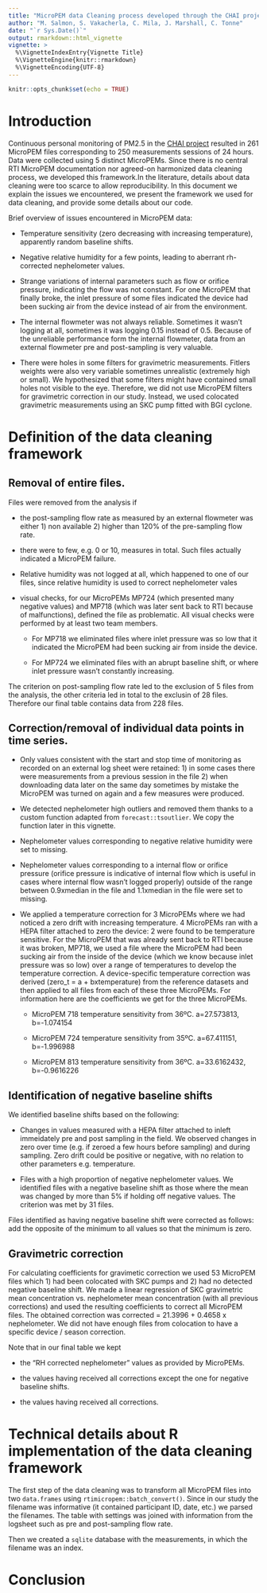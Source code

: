 ```yaml
---
title: "MicroPEM data Cleaning process developed through the CHAI project"
author: "M. Salmon, S. Vakacherla, C. Mila, J. Marshall, C. Tonne"
date: "`r Sys.Date()`"
output: rmarkdown::html_vignette
vignette: >
  %\VignetteIndexEntry{Vignette Title}
  %\VignetteEngine{knitr::rmarkdown}
  %\VignetteEncoding{UTF-8}
---
```


```r
knitr::opts_chunk$set(echo = TRUE)
```
# Introduction

Continuous personal monitoring of PM2.5 in the [CHAI project](http://www.chaiproject.org/) resulted in 261 MicroPEM files corresponding to 250 measurements sessions of 24 hours. Data were collected using 5 distinct MicroPEMs. Since there is no central RTI MicroPEM documentation nor agreed-on harmonized data cleaning process, we developed this framework.In the literature, details about data cleaning were too scarce to allow reproducibility. In this document we explain the issues we encountered, we present the framework we used for data cleaning, and provide some details about our code. 

Brief overview of issues encountered in MicroPEM data:

* Temperature sensitivity (zero decreasing with increasing temperature), apparently random baseline shifts.

* Negative relative humidity for a few points, leading to aberrant rh-corrected nephelometer values.

* Strange variations of internal parameters such as flow or orifice pressure, indicating the flow was not constant. For one MicroPEM that finally broke, the inlet pressure of some files indicated the device had been sucking air from the device instead of air from the environment.

* The internal flowmeter was not always reliable. Sometimes it wasn't logging at all, sometimes it was logging 0.15 instead of 0.5. Because of the unreliable performance form the internal flowmeter, data from an external flowmeter pre and post-sampling is very valuable.

* There were holes in some filters for gravimetric measurements. Fitlers weights were also very variable sometimes unrealistic (extremely high or small). We hypothesized that some filters might have contained small holes not visible to the eye. Therefore, we did not use MicroPEM filters for gravimetric correction in our study. Instead, we used colocated gravimetric measurements using an SKC pump fitted with BGI cyclone.

# Definition of the data cleaning framework

## Removal of entire files.

Files were removed from the analysis if

- the post-sampling flow rate as measured by an external flowmeter was either 1) non available 2) higher than 120% of the pre-sampling flow rate.

- there were to few, e.g. 0 or 10, measures in total. Such files actually indicated a MicroPEM failure.

- Relative humidity was not logged at all, which happened to one of our files, since relative humidity is used to correct nephelometer vales

- visual checks, for our MicroPEMs MP724 (which presented many negative values) and MP718 (which was later sent back to RTI because of malfunctions), defined the file as problematic. All visual checks were performed by at least two team members.

    - For MP718 we eliminated files where inlet pressure was so low that it indicated the MicroPEM had been sucking air from inside the device.
  
    - For MP724 we eliminated files with an abrupt baseline shift, or where inlet pressure wasn't constantly increasing.
    
The criterion on post-sampling flow rate led to the exclusion of 5 files from the analysis, the other criteria led in total to the exclusin of 28 files. Therefore our final table contains data from 228 files.
    
## Correction/removal of individual data points in time series.

* Only values consistent with the start and stop time of monitoring as recorded on an external log sheet were retained: 1) in some cases there were measurements from a previous session in the file 2) when downloading data later on the same day sometimes by mistake the MicroPEM was turned on again and a few measures were produced.

* We detected nephelometer high outliers and removed them thanks to a custom function adapted from `forecast::tsoutlier`. We copy the function later in this vignette.

* Nephelometer values corresponding to negative relative humidity were set to missing.

* Nephelometer values corresponding to a internal flow or orifice pressure (orifice pressure is indicative of internal flow which is useful in cases where internal flow wasn't logged properly) outside of the range between 0.9xmedian in the file and 1.1xmedian in the file were set to missing.

* We applied a temperature correction for 3 MicroPEMs where we had noticed a zero drift with increasing temperature.  4 MicroPEMs ran with a HEPA filter attached to zero the device: 2 were found to be temperature sensitive. For the MicroPEM that was already sent back to RTI because it was broken, MP718, we used a file where the MicroPEM had been sucking air from the inside of the device (which we know because inlet pressure was so low) over a range of temperatures to develop the temperature correction. A device-specific temperature correction was derived (zero_t = a + bxtemperature) from the reference datasets and then applied to all files from each of these three MicroPEMs. For information here are the coefficients we get for the three MicroPEMs.

    * MicroPEM 718 temperature sensitivity from 36ºC. a=27.573813, b=-1.074154
    
    * MicroPEM 724 temperature sensitivity from 35ºC. a=67.411151, b=-1.996988
    
    * MicroPEM 813 temperature sensitivity from 36ºC. a=33.6162432, b=-0.9616226

## Identification of negative baseline shifts

We identified baseline shifts based on the following:

* Changes in values measured with a HEPA filter attached to inleft immeidately pre and post sampling in the field. We observed changes in zero over time (e.g. if zeroed a few hours before sampling) and during sampling. Zero drift could be positive or negative, with no relation to other parameters e.g. temperature.

* Files with a high proportion of negative nephelometer values. We identified files with a negative baseline shift as those where the mean was changed by more than 5% if holding off negative values. The criterion was met by 31 files. 
 
Files identified as having negative baseline shift were corrected as follows: add the opposite of the minimum to all values so that the minimum is zero.

## Gravimetric correction

For calculating coefficients for gravimetic correction we used 53 MicroPEM files which 1) had been colocated with SKC pumps and 2) had no detected negative baseline shift. We made a linear regression of SKC gravimetric mean concentration vs. nephelometer mean concentration (with all previous corrections) and used the resulting coefficients to correct all MicroPEM files. The obtained correction was corrected = 21.3996 + 0.4658 x nephelometer. We did not have enough files from colocation to have a specific device / season correction.

Note that in our final table we kept 

* the "RH corrected nephelometer" values as provided by MicroPEMs.

* the values having received all corrections except the one for negative baseline shifts.

* the values having received all corrections.

# Technical details about R implementation of the data cleaning framework

The first step of the data cleaning was to transform all MicroPEM files into two `data.frames` using `rtimicropem::batch_convert()`. Since in our study the filename was informative (it contained participant ID, date, etc.) we parsed the filenames. The table with settings was joined with information from the logsheet such as pre and post-sampling flow rate.

Then we created a `sqlite` database with the measurements, in which the filename was an index.

# Conclusion
